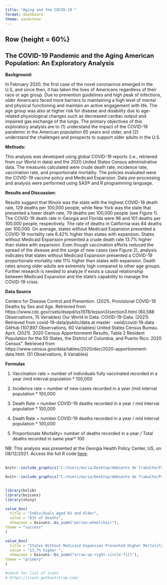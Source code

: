 ```yaml
---
title: "Aging and the COVID-19 "
format: dashboard
theme: sandstone
---
```



## Row {height = 60%}

<h2 style="font-size: 20px;">**The COVID-19 Pandemic and the Aging American Population: An  Exploratory Analysis**</h2>

**Background:**

In February 2020, the first case of the novel coronavirus emerged in the U.S, and since then, it has taken the lives of Americans regardless of their race or age group. Due to prevention guidelines and high peak of infections, older Americans faced more barriers to maintaining a high level of mental and physical functioning and maintain an active engagement with life. The age group was also at higher risk for disease and disability due to age-related physiological changes such as decreased cardiac output and impaired gas exchange of the lungs. The primary objectives of this exploratory analysis are to (1) understand the impact of the COVID-19 pandemic in the American population 65 years and older, and (2) understand the challenges and prospects to support older adults in the U.S.

**Methods:**

This analysis was developed using global COVID-19 reports (i.e., retrieved from our World in data) and the 2020 United States Census administrative data. The measures calculated were crude death rate, incidence rate, vaccination rate, and proportionate mortality. The policies evaluated were the COVID-19 vaccine policy and Medicaid Expansion. Data pre-processing and analysis were performed using SAS® and R programming language.

**Results and Discussion:**

Results suggest that Illinois was the state with the highest COVID-19 death rate, 129 deaths per 100,000 people, while New York was the state that presented a lower death rate, 79 deaths per 100,000 people (see Figure 1). The COVID-19 death rate in Georgia and Florida were 96 and 101 deaths per 100,000 people, respectively. The rate of deaths in California was 84 deaths per 100,000. On average, states without Medicaid Expansion presented a COVID-19 mortality rate 6.42% higher than states with expansion. States without Medicaid Expansion presented a crude death rate 13.7% higher than states with expansion. Even though vaccination efforts reduced the spread of the disease and the surge of new cases (see Figure 2), analysis indicates that states without Medicaid Expansion presented a COVID-19 proportionate mortality rate 11% higher than states with expansion. Death rates among older adults are extremely high compared to other age groups. Further research is needed to analyze if exists a causal relationship between Medicaid Expansion and the state’s capability to manage the COVID-19 crisis.

**Data Source** 

Centers for Disease Control and Prevention. (2021). Provisional COVID-19 Deaths by Sex and Age. Retrieved from https://www.cdc.gov/csels/dsepd/ss1978/lesson3/section3.html
(60,588 Observations, 15 Variables)
Our World in Data. COVID-19-Data. (2021). Retrieved from covid-19-data/public/data at master · owid/covid-19-data · GitHub
(107,897 Observations, 60 Variables)
United States Census Bureau. April. (2021). 2020 Census Apportionment Results, Table 2 Resident Population for the 50 States, the District of Columbia, and Puerto Rico: 2020 Census". Retrieved from https://www.census.gov/data/tables/2020/dec/2020-apportionment-data.html.
(51 Observations, 6 Variables)

**Formulas**

1. Vaccination rate = number of individuals fully vaccinated recorded in a year /mid interval population * 100,000

2. Incidence rate = number of new cases recorded in a year /mid interval population * 100,000

3. Death Rate = number COVID-19 deaths recorded in a year / mid interval population * 100,000

4. Death Rate = number COVID-19 deaths recorded in a year / mid interval population * 100,000

5. Proportionate Mortality= number of deaths recorded in a year / Total deaths recorded in same year* 100

NB: This analysis was presented at the Georgia Health Policy Center, US, on 08/12/2021. Access the full R code <a href="http://covid19-dataexploration.mtcambrosio.com/?fbclid=IwAR2yxt4Vhvim3wjvtnaciPdzgqXRNLcvXPqdO7h_waHT5JPAWXn4hVJXP68" target="_blank">here</a>.

##

```r

knitr::include_graphics("C:/Users/maria/Desktop/Ambiente de Trabalho/Programing/website/publichealth_dashboards/img/covid_statedeathrate.png")

```

```r

knitr::include_graphics("C:/Users/maria/Desktop/Ambiente de Trabalho/Programing/website/publichealth_dashboards/img/covid_incidence.png")
```

##

```r
library(bslib)
library(bsicons)
library(shiny)

value_box(
  title = "Individuals Aged 65 and Older",
  value = "81% of Deaths",
  showcase = bsicons::bs_icon("person-wheelchair"),
theme = "success"
)
```


```r
value_box(
  title = "States Without Medicaid Expansion Presented Higher Mortality",
  value = "13.7% higher ",
  showcase = bsicons::bs_icon("arrow-up-right-circle-fill"),
theme = "primary"
)

#check for list of icons 
# https://icons.getbootstrap.com/
  
```








